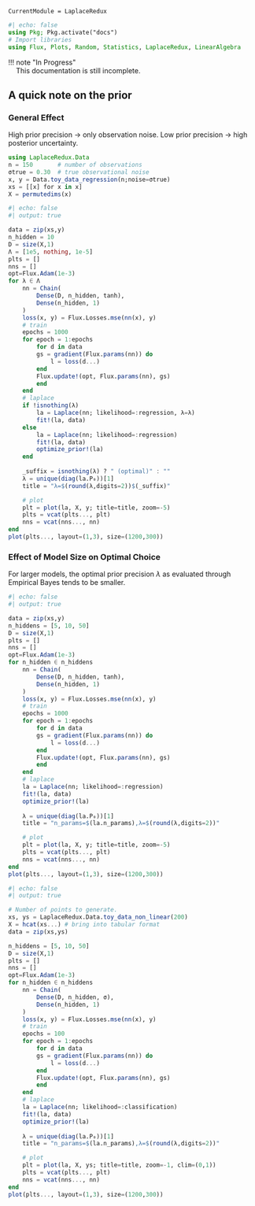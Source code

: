 ```@meta
CurrentModule = LaplaceRedux
```

```julia
#| echo: false
using Pkg; Pkg.activate("docs")
# Import libraries
using Flux, Plots, Random, Statistics, LaplaceRedux, LinearAlgebra
```

| !!! note \"In Progress\"
|     This documentation is still incomplete. 

## A quick note on the prior 

### General Effect

High prior precision $\rightarrow$ only observation noise. Low prior precision $\rightarrow$ high posterior uncertainty.

```julia
using LaplaceRedux.Data
n = 150       # number of observations
σtrue = 0.30  # true observational noise
x, y = Data.toy_data_regression(n;noise=σtrue)
xs = [[x] for x in x]
X = permutedims(x)
```


```julia
#| echo: false
#| output: true

data = zip(xs,y)
n_hidden = 10
D = size(X,1)
Λ = [1e5, nothing, 1e-5]
plts = []
nns = []
opt=Flux.Adam(1e-3)
for λ ∈ Λ
    nn = Chain(
        Dense(D, n_hidden, tanh),
        Dense(n_hidden, 1)
    )  
    loss(x, y) = Flux.Losses.mse(nn(x), y)
    # train
    epochs = 1000
    for epoch = 1:epochs
        for d in data
        gs = gradient(Flux.params(nn)) do
            l = loss(d...)
        end
        Flux.update!(opt, Flux.params(nn), gs)
        end
    end
    # laplace
    if !isnothing(λ)
        la = Laplace(nn; likelihood=:regression, λ=λ)
        fit!(la, data)  
    else
        la = Laplace(nn; likelihood=:regression)
        fit!(la, data)  
        optimize_prior!(la)
    end
    
    _suffix = isnothing(λ) ? " (optimal)" : ""
    λ = unique(diag(la.P₀))[1]
    title = "λ=$(round(λ,digits=2))$(_suffix)"

    # plot 
    plt = plot(la, X, y; title=title, zoom=-5)
    plts = vcat(plts..., plt)
    nns = vcat(nns..., nn)
end
plot(plts..., layout=(1,3), size=(1200,300))
```


### Effect of Model Size on Optimal Choice

For larger models, the optimal prior precision $\lambda$ as evaluated through Empirical Bayes tends to be smaller.

```julia
#| echo: false
#| output: true

data = zip(xs,y)
n_hiddens = [5, 10, 50]
D = size(X,1)
plts = []
nns = []
opt=Flux.Adam(1e-3)
for n_hidden ∈ n_hiddens
    nn = Chain(
        Dense(D, n_hidden, tanh),
        Dense(n_hidden, 1)
    )  
    loss(x, y) = Flux.Losses.mse(nn(x), y)
    # train
    epochs = 1000
    for epoch = 1:epochs
        for d in data
        gs = gradient(Flux.params(nn)) do
            l = loss(d...)
        end
        Flux.update!(opt, Flux.params(nn), gs)
        end
    end
    # laplace
    la = Laplace(nn; likelihood=:regression)
    fit!(la, data)  
    optimize_prior!(la)
    
    λ = unique(diag(la.P₀))[1]
    title = "n_params=$(la.n_params),λ=$(round(λ,digits=2))"

    # plot 
    plt = plot(la, X, y; title=title, zoom=-5)
    plts = vcat(plts..., plt)
    nns = vcat(nns..., nn)
end
plot(plts..., layout=(1,3), size=(1200,300))
```


```julia
#| echo: false
#| output: true

# Number of points to generate.
xs, ys = LaplaceRedux.Data.toy_data_non_linear(200)
X = hcat(xs...) # bring into tabular format
data = zip(xs,ys)

n_hiddens = [5, 10, 50]
D = size(X,1)
plts = []
nns = []
opt=Flux.Adam(1e-3)
for n_hidden ∈ n_hiddens
    nn = Chain(
        Dense(D, n_hidden, σ),
        Dense(n_hidden, 1)
    )  
    loss(x, y) = Flux.Losses.mse(nn(x), y)
    # train
    epochs = 100
    for epoch = 1:epochs
        for d in data
        gs = gradient(Flux.params(nn)) do
            l = loss(d...)
        end
        Flux.update!(opt, Flux.params(nn), gs)
        end
    end
    # laplace
    la = Laplace(nn; likelihood=:classification)
    fit!(la, data)  
    optimize_prior!(la)
    
    λ = unique(diag(la.P₀))[1]
    title = "n_params=$(la.n_params),λ=$(round(λ,digits=2))"

    # plot 
    plt = plot(la, X, ys; title=title, zoom=-1, clim=(0,1))
    plts = vcat(plts..., plt)
    nns = vcat(nns..., nn)
end
plot(plts..., layout=(1,3), size=(1200,300))
```